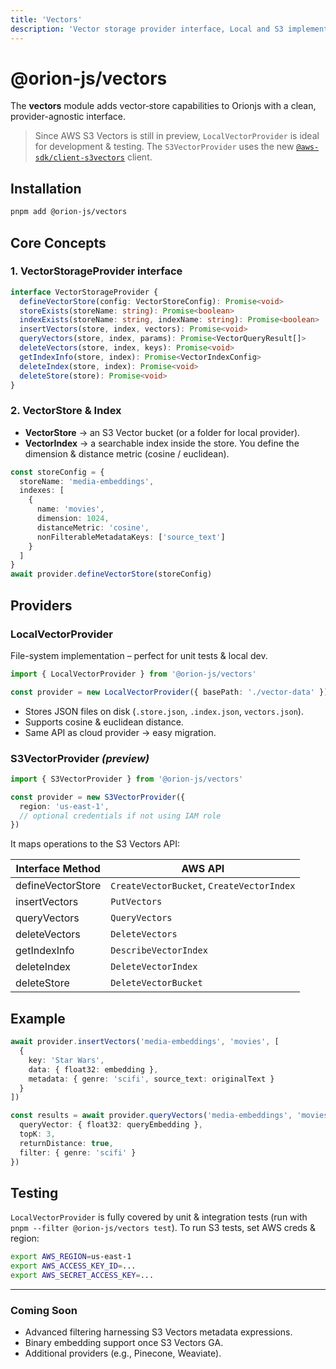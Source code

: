 ```yaml
---
title: 'Vectors'
description: 'Vector storage provider interface, Local and S3 implementations'
---
```


# @orion-js/vectors

The **vectors** module adds vector‐store capabilities to Orionjs with a clean, provider-agnostic interface.

> Since AWS S3 Vectors is still in preview, `LocalVectorProvider` is ideal for development & testing. The `S3VectorProvider` uses the new [`@aws-sdk/client-s3vectors`](https://docs.aws.amazon.com/AWSJavaScriptSDK/v3/latest/client/s3vectors/) client.

## Installation

```bash
pnpm add @orion-js/vectors
```

## Core Concepts

### 1. VectorStorageProvider interface

```ts
interface VectorStorageProvider {
  defineVectorStore(config: VectorStoreConfig): Promise<void>
  storeExists(storeName: string): Promise<boolean>
  indexExists(storeName: string, indexName: string): Promise<boolean>
  insertVectors(store, index, vectors): Promise<void>
  queryVectors(store, index, params): Promise<VectorQueryResult[]>
  deleteVectors(store, index, keys): Promise<void>
  getIndexInfo(store, index): Promise<VectorIndexConfig>
  deleteIndex(store, index): Promise<void>
  deleteStore(store): Promise<void>
}
```

### 2. VectorStore & Index
* **VectorStore** → an S3 Vector bucket (or a folder for local provider).
* **VectorIndex** → a searchable index inside the store. You define the dimension & distance metric (cosine / euclidean).

```ts
const storeConfig = {
  storeName: 'media-embeddings',
  indexes: [
    {
      name: 'movies',
      dimension: 1024,
      distanceMetric: 'cosine',
      nonFilterableMetadataKeys: ['source_text']
    }
  ]
}
await provider.defineVectorStore(storeConfig)
```

## Providers

### LocalVectorProvider
File-system implementation – perfect for unit tests & local dev.

```ts
import { LocalVectorProvider } from '@orion-js/vectors'

const provider = new LocalVectorProvider({ basePath: './vector-data' })
```

* Stores JSON files on disk (`.store.json`, `.index.json`, `vectors.json`).
* Supports cosine & euclidean distance.
* Same API as cloud provider → easy migration.

### S3VectorProvider *(preview)*

```ts
import { S3VectorProvider } from '@orion-js/vectors'

const provider = new S3VectorProvider({
  region: 'us-east-1',
  // optional credentials if not using IAM role
})
```

It maps operations to the S3 Vectors API:

| Interface Method | AWS API |
| ---------------- | ------- |
| defineVectorStore | `CreateVectorBucket`, `CreateVectorIndex` |
| insertVectors | `PutVectors` |
| queryVectors | `QueryVectors` |
| deleteVectors | `DeleteVectors` |
| getIndexInfo | `DescribeVectorIndex` |
| deleteIndex | `DeleteVectorIndex` |
| deleteStore | `DeleteVectorBucket` |

## Example

```ts
await provider.insertVectors('media-embeddings', 'movies', [
  {
    key: 'Star Wars',
    data: { float32: embedding },
    metadata: { genre: 'scifi', source_text: originalText }
  }
])

const results = await provider.queryVectors('media-embeddings', 'movies', {
  queryVector: { float32: queryEmbedding },
  topK: 3,
  returnDistance: true,
  filter: { genre: 'scifi' }
})
```

## Testing

`LocalVectorProvider` is fully covered by unit & integration tests (run with `pnpm --filter @orion-js/vectors test`). To run S3 tests, set AWS creds & region:

```bash
export AWS_REGION=us-east-1
export AWS_ACCESS_KEY_ID=...
export AWS_SECRET_ACCESS_KEY=...
```

---

### Coming Soon
* Advanced filtering harnessing S3 Vectors metadata expressions.
* Binary embedding support once S3 Vectors GA.
* Additional providers (e.g., Pinecone, Weaviate). 
